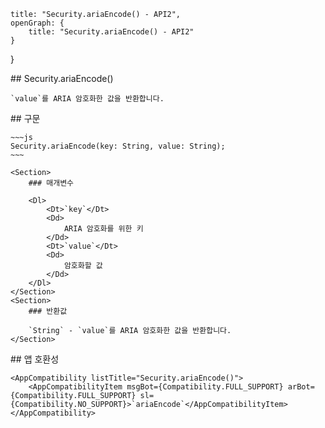 
    title: "Security.ariaEncode() - API2",
    openGraph: {
        title: "Security.ariaEncode() - API2"
    }
}

<Section>
    ## Security.ariaEncode()

    `value`를 ARIA 암호화한 값을 반환합니다.
</Section>
<Section>
    ## 구문

    ~~~js
    Security.ariaEncode(key: String, value: String);
    ~~~

    <Section>
        ### 매개변수

        <Dl>
            <Dt>`key`</Dt>
            <Dd>
                ARIA 암호화를 위한 키
            </Dd>
            <Dt>`value`</Dt>
            <Dd>
                암호화할 값
            </Dd>
        </Dl>
    </Section>
    <Section>
        ### 반환값

        `String` - `value`를 ARIA 암호화한 값을 반환합니다.
    </Section>
</Section>
<Section>
    ## 앱 호환성

    <AppCompatibility listTitle="Security.ariaEncode()">
        <AppCompatibilityItem msgBot={Compatibility.FULL_SUPPORT} arBot={Compatibility.FULL_SUPPORT} sl={Compatibility.NO_SUPPORT}>`ariaEncode`</AppCompatibilityItem>
    </AppCompatibility>
</Section>